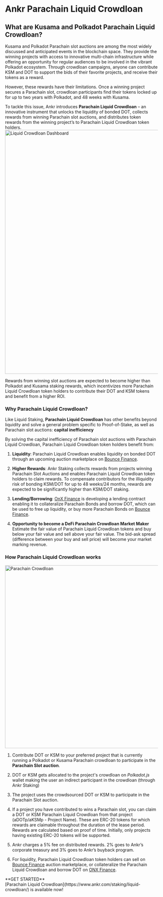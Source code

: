 
# Ankr Parachain Liquid Crowdloan

## What are Kusama and Polkadot Parachain Liquid Crowdloan?
Kusama and Polkadot Parachain slot auctions are among the most widely discussed and anticipated events in the blockchain space. They provide the winning projects with access to innovative multi-chain infrastructure while offering an opportunity for regular audiences to be involved in the vibrant Polkadot ecosystem. Through crowdloan campaigns, anyone can contribute KSM and DOT to support the bids of their favorite projects, and receive their tokens as a reward.

However, these rewards have their limitations. Once a winning project secures a Parachain slot, crowdloan participants find their tokens locked up for up to two years with Polkadot, and 48 weeks with Kusama.

To tackle this issue, Ankr introduces **Parachain Liquid Crowdloan** – an innovative instrument that unlocks the liquidity of bonded DOT, collects rewards from winning Parachain slot auctions, and distributes token rewards from the winning project’s to Parachain Liquid Crowdloan token holders.
<img src="/docs/staking/liquid-crownload/liquid-crownload.png" alt="Liquid Crowdloan Dashboard" class="responsive-pic" width="800" />

Rewards from winning slot auctions are expected to become higher than Polkadot and Kusama staking rewards, which incentivizes more Parachain Liquid Crowdloan token holders to contribute their DOT and KSM tokens and benefit from a higher ROI.

### Why Parachain Liquid Crowdloan?

Like Liquid Staking, **Parachain Liquid Crowdloan** has other benefits beyond liquidity and solve a general problem specific to Proof-of-Stake, as well as Parachain slot auctions: **capital inefficiency**

By solving the capital inefficiency of Parachain slot auctions with Parachain Liquid Crowdloan, Parachain Liquid Crowdloan token holders benefit from:

1. **Liquidity**: Parachain Liquid Crowdloan enables liquidity on bonded DOT through an upcoming auction marketplace on [Bounce Finance](https://bounce.finance).

2. **Higher Rewards**: Ankr Staking collects rewards from projects winning Parachain Slot Auctions and enables Parachain Liquid Crowdloan token holders to claim rewards. To compensate contributors for the illiquidity risk of bonding KSM/DOT for up to 48 weeks/24 months, rewards are expected to be significantly higher than KSM/DOT staking.

3. **Lending/Borrowing**: [OnX Finance](https://onx.finance) is developing a lending contract enabling it to collateralize Parachain Bonds and borrow DOT, which can be used to free up liquidity, or buy more Parachain Bonds on [Bounce Finance](https://bounce.finance).

4.  **Opportunity to become a DeFi Parachain Crowdloan Market Maker**
Estimate the fair value of Parachain Liquid Crowdloan tokens and buy below your fair value and sell above your fair value. The bid-ask spread (difference between your buy and sell price) will become your market marking revenue.

### How Parachain Liquid Crowdloan works

<img src="/docs/staking/liquid-crownload/dotksm-plc.png" alt="Parachain Crowdloan" class="responsive-pic" width="600" />

1. Contribute DOT or KSM to your preferred project that is currently running a Polkadot or Kusama Parachain crowdloan to participate in the **Parachain Slot auction**.

2. DOT or KSM gets allocated to the project's crowdloan on *Polkadot.js* wallet making the user an indirect participant in the crowdloan (through Ankr Staking)

3. The project uses the crowdsourced DOT or KSM to participate in the Parachain Slot auction.

4. If a project you have contributed to wins a Parachain slot, you can claim a DOT or KSM Parachain Liquid Crowdloan from that project (aDOTp/aKSMp - Project Name). These are ERC-20 tokens for which rewards are claimable throughout the duration of the lease period. Rewards are calculated based on proof of time. Initially, only projects having existing ERC-20 tokens will be supported.

5. Ankr charges a 5% fee on distributed rewards. 2% goes to Ankr’s corporate treasury and 3% goes to Ankr’s buyback program.

6. For liquidity, Parachain Liquid Crowdloan token holders can sell on [Bounce Finance](https://bounce.finance) auction marketplace, or collateralize the Parachain Liquid Crowdloan and borrow DOT on [ONX Finance](https://onx.finance).

<Callout type="tip">
**GET STARTED**<br/>
[Parachain Liquid Crowdloan](https://www.ankr.com/staking/liquid-crowdloan/) is available now!
</Callout>



